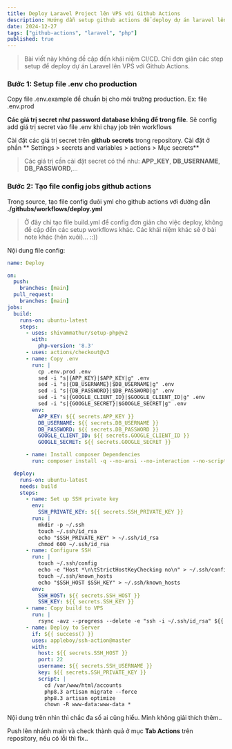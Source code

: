 ```yaml
---
title: Deploy Laravel Project lên VPS với Github Actions
description: Hướng dẫn setup github actions để deploy dự án laravel lên VPS thông qua SSH
date: 2024-12-27
tags: ["github-actions", "laravel", "php"]
published: true
---
```



> Bài viết này không đề cập đến khái niệm CI/CD. Chỉ đơn giản các step setup để deploy dự án Laravel lên VPS với Github Actions.

  

### Bước 1: Setup file .env cho production

Copy file .env.example để chuẩn bị cho môi trường production. Ex: file .env.prod

 **Các giá trị secret như password database không để trong file**. Sẽ config add giá trị secret vào file .env khi chạy job trên workflows

Cài đặt các giá trị secret trên **github secrets** trong repository. Cài đặt ở phần ** Settings > secrets and variables > actions > Mục secrets**

> Các giá trị cần cài đặt secret có thể như: **APP_KEY**, **DB_USERNAME**, **DB_PASSWORD**,...

### Bước 2: Tạo file config jobs github actions

Trong source, tạo file config đuôi yml cho github actions với đường dẫn **./githubs/workflows/deploy.yml**

> Ở đây chỉ tạo file build.yml để config đơn giản cho việc deploy, không đề cập đến các setup workflows khác. Các khái niệm khác sẽ ở bài note khác (hên xuôi)... ::))

Nội dung file config:
```yaml
name: Deploy

on:
  push:
    branches: [main]
  pull_request:
    branches: [main]
jobs:
  build:
    runs-on: ubuntu-latest
    steps:
      - uses: shivammathur/setup-php@v2
        with:
          php-version: '8.3'
      - uses: actions/checkout@v3
      - name: Copy .env
        run: |
          cp .env.prod .env
          sed -i "s|{APP_KEY}|$APP_KEY|g" .env
          sed -i "s|{DB_USERNAME}|$DB_USERNAME|g" .env
          sed -i "s|{DB_PASSWORD}|$DB_PASSWORD|g" .env
          sed -i "s|{GOOGLE_CLIENT_ID}|$GOOGLE_CLIENT_ID|g" .env
          sed -i "s|{GOOGLE_SECRET}|$GOOGLE_SECRET|g" .env
        env:
          APP_KEY: ${{ secrets.APP_KEY }}
          DB_USERNAME: ${{ secrets.DB_USERNAME }}
          DB_PASSWORD: ${{ secrets.DB_PASSWORD }}
          GOOGLE_CLIENT_ID: ${{ secrets.GOOGLE_CLIENT_ID }}
          GOOGLE_SECRET: ${{ secrets.GOOGLE_SECRET }}

      - name: Install composer Dependencies
        run: composer install -q --no-ansi --no-interaction --no-scripts --no-progress --prefer-dist

  deploy:
    runs-on: ubuntu-latest
    needs: build
    steps:
      - name: Set up SSH private key
        env:
          SSH_PRIVATE_KEY: ${{ secrets.SSH_PRIVATE_KEY }}
        run: |
          mkdir -p ~/.ssh
          touch ~/.ssh/id_rsa
          echo "$SSH_PRIVATE_KEY" > ~/.ssh/id_rsa
          chmod 600 ~/.ssh/id_rsa
      - name: Configure SSH
        run: |
          touch ~/.ssh/config
          echo -e "Host *\n\tStrictHostKeyChecking no\n" > ~/.ssh/config
          touch ~/.ssh/known_hosts
          echo "$SSH_HOST $SSH_KEY" > ~/.ssh/known_hosts
        env:
          SSH_HOST: ${{ secrets.SSH_HOST }}
          SSH_KEY: ${{ secrets.SSH_KEY }}
      - name: Copy build to VPS
        run: |
          rsync -avz --progress --delete -e "ssh -i ~/.ssh/id_rsa" ${{ github.workspace }}  ${{ secrets.SSH_USERNAME }}@${{ secrets.SSH_HOST }}:/var/www/html/accounts
      - name: Deploy to Server
        if: ${{ success() }}
        uses: appleboy/ssh-action@master
        with:
          host: ${{ secrets.SSH_HOST }}
          port: 22
          username: ${{ secrets.SSH_USERNAME }}
          key: ${{ secrets.SSH_PRIVATE_KEY }}
          script: |
            cd /var/www/html/accounts
            php8.3 artisan migrate --force
            php8.3 artisan optimize
            chown -R www-data:www-data *

```

Nội dung trên nhìn thì chắc đa số ai cũng hiểu. Mình không giải thích thêm..

Push lên nhánh main và check thành quả ở mục **Tab Actions** trên repository, nếu có lỗi thì fix..